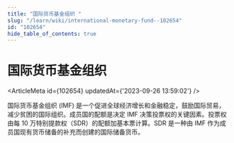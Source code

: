 ```yaml
---
title: "国际货币基金组织 "
slug: "/learn/wiki/international-monetary-fund--102654"
id: "102654"
hide_table_of_contents: true
---
```



# 国际货币基金组织 

<ArticleMeta id={102654} updatedAt={'2023-09-26 13:59:02'} />
<div className='border-solid border-b border-t-0 my-4 border-[var(--ifm-color-gray-300)]' />

国际货币基金组织 (IMF) 是一个促进全球经济增长和金融稳定，鼓励国际贸易，减少贫困的国际组织。成员国的配额是决定 IMF 决策投票权的关键因素。投票权由每 10 万特别提款权（SDR）的配额加基本票计算。SDR 是一种由 IMF 作为成员国现有货币储备的补充而创建的国际储备货币。
